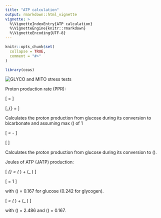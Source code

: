 ```yaml
---
title: "ATP calculation"
output: rmarkdown::html_vignette
vignette: >
  %\VignetteIndexEntry{ATP calculation}
  %\VignetteEngine{knitr::rmarkdown}
  %\VignetteEncoding{UTF-8}
---
```


```r
knitr::opts_chunk$set(
  collapse = TRUE,
  comment = "#>"
)
```

```r
library(ceas)
```

<!--Needed to load the mchem library for correct chemical equation rendering-->
<script>
window.MathJax = {
  tex: {
    // inlineMath: [['$', '$'], ['\\(', '\\)']],
    packages: {'[+]': ['mhchem']}
  },
  loader: {load: ['[tex]/mhchem']},
};
</script>
<script id="MathJax-script" async src="https://cdn.jsdelivr.net/npm/mathjax@3/es5/tex-mml-chtml.js"></script>
<!---->

![](mito_glyco_tests.png "GLYCO and MITO stress tests")

\usepackage[version=4,arrows=pgf]{mhchem}
Proton production rate (PPR):

\[\text{PPR} = \frac{\text{ECAR value}}{\text{buffer}}\]

\[\text{PPR}_{\text{mito}} = \frac{10^{\text{pH}-\text{pK}_a}}{1+10^{\text{pH}-\text{pK}_a}} \cdot \frac{\text{H}^+}{\text{O}_2} \cdot \text{OCR}\]

Calculates the proton production from glucose during its conversion to
bicarbonate and \ce{H+} assuming max \(\frac{\ce{H}^+}{\ce{O2}}\) of 1

\[\text{PPR}_\text{glyc} = \text{PPR} - \text{PPR}_\text{resp}\]

\[
\ce{2H2 + O2 -> 2H2O}
\]

Calculates the proton production from glucose during its conversion to
\(\ce{lactate + H+}\).

Joules of ATP (JATP) production:

\[
\text{ATP}_{\text{glyc}} = \Bigl(\text{PPR}_\text{glyc} \cdot \frac{\text{ATP}}{\text{lactate}}\Bigl) + \Bigl(\text{MITO}_\text{resp} \cdot 2 \cdot \frac{\text{P}}{\text{O}_\text{glyc}}\Bigl)
\]

\[
\frac{\text{ATP}}{\text{lactate}} = 1
\]

with \(\frac{\text{P}}{{\text{O}_\text{glyc}}}\) = 0.167 for glucose
(0.242 for glycogen).

\[
\text{ATP}_\text{resp} =
 \Bigl(\text{coupled MITO}_\text{resp} \cdot 2 \cdot \frac{\text{P}}{\text{O}_\text{oxphos}}\Bigl) +
 \Bigl(\text{MITO}_\text{resp} \cdot 2 \cdot \frac{\text{P}}{\text{O}_\text{TCA}}\Bigl)
\]

with \(\frac{\text{P}}{{\text{O}_\text{oxphos}}}\) = 2.486 and
\(\frac{\text{P}}{{\text{O}_\text{TCA}}}\) = 0.167.

